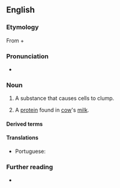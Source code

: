 ==English==

===Etymology===
From {{m|en|agglutinate|agglutin(ate)}} + {{m|en|-in}}

===Pronunciation===
* {{IPA|/əˈɡluːtɪnɪn/|[əˈɡluːʔn̩ɪn]|lang=en}}

===Noun===
{{en-noun}}

# A substance that causes cells to clump.
# {{lb|en|specifically}} A [[protein]] found in [[cow]]'s [[milk]].

====Derived terms====
{{der2|lang=en
|haemagglutinin
|hemagglutinin
|leucoagglutinin
|zooagglutinin
|erythroagglutinin
|bacterioagglutinin
|isoagglutinin
|leukoagglutinin
|antiagglutinin
|autoagglutinin}}

====Translations====
{{trans-top|substance that causes cells to clump}}
* Portuguese: {{t|pt|aglutinina|f}}
{{trans-mid}}
{{trans-bottom}}

===Further reading===
* {{projectlink|pedia}}